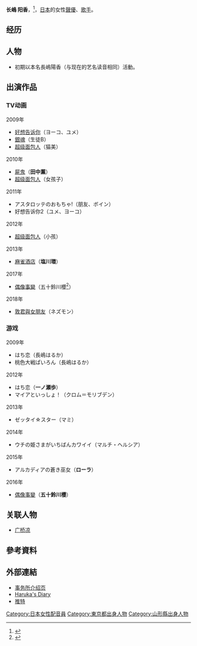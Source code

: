 {{noteTA|G1=Anime}}
{{藝人
|姓名 = 長嶋 阳香
|類型 = 配音員
|圖片 = 
|圖片尺寸 = 
|圖片簡介 = 
|本名 = 長嶋 陽香
|原名 = 
|外文名 = 長嶋 はるか
|外文 =  日文
|羅馬拼音 = Nagashima Haruka
|英文名 = 
|暱稱 = 
|其他藝名 = 
|國籍 = 
|民族 = 
|籍貫 = 
|出生日期 = {{birth date|1987|9|21}}<ref>{{Cite web |url=http://profile.ameba.jp/harukaflower/ |title=存档副本 |accessdate=2015-05-09 |archive-date=2019-07-10 |archive-url=https://web.archive.org/web/20190710180141/https://profile.ameba.jp/ameba/harukaflower |dead-url=no }}</ref>
|出生地點 = {{JPN}}[[山形縣|山形縣]]
|逝世日期 = {{death date and age|2021|5|30|1987|9|21}}
|逝世地點 = 
|職業 = 
|語言 = 
|三圍 = 
|教育程度 = 
|宗教信仰 =
|配偶 = 
|兒女 = 
|父母 = 
|音樂類型 = 
|演奏樂器 = 
|出身地 = 
|出道作 = 
|出道日期 = 
|代表作 = 
|活躍年代 = 2008年 - 2021年
|唱片公司 = 
|經紀公司 = [[THREE_TREE|THREE TREE]]
|網站 = 
|相關團體 = 
|獎項 = 
|IMDb = 
|現任成員 = 
|過往成員 = 
|音樂專輯 = 
|電影 = 
|電視節目 = 
|舞臺劇 = 
|書籍 = 
}}
{{Japanese|japanese=長嶋 はるか|kana=ながしま はるか|romaji=Nagashima Haruka}}
'''长嶋 阳香'''{{lang-ja|長嶋 はるか}}，{{BD|1987年|9月21日|catIdx= Nagashima Haruka|2021年|5月30日}}<ref>{{Cite web|title=長嶋はるかに関するご報告|url=http://threetree.co.jp/news/2403|access-date=2021-06-11|language=ja_jp|archive-date=2021-10-01|archive-url=https://web.archive.org/web/20211001134940/http://threetree.co.jp/news/2403|dead-url=no}}</ref>，[[日本|日本]]的女性[[聲優|聲優]]、[[歌手|歌手]]。

==经历==

==人物==
* 初期以本名長嶋陽香（与现在的艺名读音相同）活動。
==出演作品==
===TV动画===
;2009年
*[[好想告诉你|好想告诉你]]（ヨーコ、ユメ）
*[[銀魂|銀魂]]（生徒B）
*[[超级面包人|超级面包人]]（猫美）
;2010年
*[[尸鬼_(小说)|屍鬼]]（'''田中薰'''）
*[[超级面包人|超级面包人]]（女孩子）
;2011年
*アスタロッテのおもちゃ!（朋友、ボイン）
*好想告诉你2（ユメ、ヨーコ）
;2012年
*[[超级面包人|超级面包人]]（小孩）
;2013年
*[[麻雀酒店|麻雀酒店]]（'''塩川環'''）
;2017年
*[[偶像事變|偶像事變]]（五十鈴川櫻<ref>{{Cite web|url=http://www.animatetimes.com/news/details.php?id=1484886382|script-title=ja:TVアニメ『アイドル事変』第4話より先行カット到着！快晴のビーチに色とりどりの水着で包まれた肌色が乱舞する！|date=2017-01-23|website=animate Times|accessdate=2017-01-22|language=ja|archive-date=2020-04-14|archive-url=https://web.archive.org/web/20200414035850/https://www.animatetimes.com/news/details.php?id=1484886382|dead-url=no}}</ref>）
;2018年
*[[敦君與女朋友|敦君與女朋友]]（ネズモン）

===游戏===
;2009年
*はち恋（長嶋はるか）
*桃色大戦ぱいろん（長嶋はるか）
2012年
*はち恋（'''一ノ瀬歩'''）
*マイアといっしょ！（クロム＝モリブデン）
;2013年
*ゼッタイ☆スター（マミ）
;2014年
*ウチの姫さまがいちばんカワイイ（マルチ・ヘルシア）
;2015年
*アルカディアの蒼き巫女（'''ローラ'''）
;2016年
*[[偶像事變|偶像事變]]（'''五十鈴川櫻'''）

==关联人物==
* [[广桥凉|广桥凉]]

== 參考資料 ==
{{Reflist|2}}

== 外部連結 ==
* [https://web.archive.org/web/20150508165435/http://www.threetree.co.jp/artist/detail/8 事务所介绍页]
* [http://ameblo.jp/harukaflower/ Haruka's Diary] {{Wayback|url=http://ameblo.jp/harukaflower/ |date=20201202092351 }}
* [https://twitter.com/naruhodo_haruka 推特] {{Wayback|url=https://twitter.com/naruhodo_haruka |date=20200523151545 }}

{{DEFAULTSORT:Nagashima Haruka}}
[[Category:日本女性配音員|Category:日本女性配音員]]
[[Category:東京都出身人物|Category:東京都出身人物]]
[[Category:山形縣出身人物|Category:山形縣出身人物]]